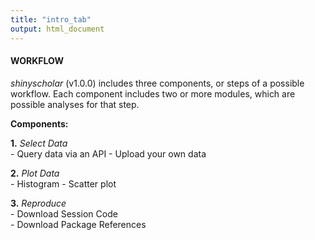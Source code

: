 ```yaml
---
title: "intro_tab"
output: html_document
---
```


#### WORKFLOW

*shinyscholar* (v1.0.0) includes three components, or steps of a possible workflow. Each component includes two or more modules, which are possible analyses for that step.  

**Components:**  

**1.** *Select Data*  
- Query data via an API
- Upload your own data

**2.** *Plot Data*  
- Histogram
- Scatter plot

**3.** *Reproduce*  
- Download Session Code  
- Download Package References 

